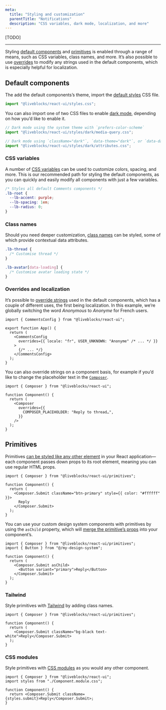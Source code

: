```yaml
---
meta:
  title: "Styling and customization"
  parentTitle: "Notifications"
  description: "CSS variables, dark mode, localization, and more"
---
```


[TODO]

---

Styling [default components](/docs/products/comments/default-components) and
[primitives](/docs/products/comments/primitives) is enabled through a range of
means, such as CSS variables, class names, and more. It’s also possible to use
[overrides](/docs/products/comments/styling-and-customization#Overrides-and-localization)
to modify any strings used in the default components, which is especially
helpful for localization.

## Default components

The add the default components’s theme, import the
[default styles](/docs/api-reference/liveblocks-react-ui#Default-styles) CSS
file.

```ts
import "@liveblocks/react-ui/styles.css";
```

You can also import one of two CSS files to enable
[dark mode](/docs/api-reference/liveblocks-react-ui#Dark-mode), depending on how
you’d like to enable it.

```ts
// Dark mode using the system theme with `prefers-color-scheme`
import "@liveblocks/react-ui/styles/dark/media-query.css";
```

```ts
// Dark mode using `className="dark"`, `data-theme="dark"`, or `data-dark="true"`
import "@liveblocks/react-ui/styles/dark/attributes.css";
```

### CSS variables

A number of
[CSS variables](/docs/api-reference/liveblocks-react-ui#CSS-variables) can be
used to customize colors, spacing, and more. This is our recommended path for
styling the default components, as you can quickly and easily modify all
components with just a few variables.

```css
/* Styles all default Comments components */
.lb-root {
  --lb-accent: purple;
  --lb-spacing: 1em;
  --lb-radius: 0;
}
```

### Class names

Should you need deeper customization,
[class names](/docs/api-reference/liveblocks-react-ui#Class-names) can be
styled, some of which provide contextual data attributes.

```css
.lb-thread {
  /* Customise thread */
}

.lb-avatar[data-loading] {
  /* Customise avatar loading state */
}
```

### Overrides and localization

It’s possible to
[override strings](/docs/api-reference/liveblocks-react-ui#Overrides) used in
the default components, which has a couple of different uses, the first being
localization. In this example, we’re globally switching the word _Anonymous_ to
_Anonyme_ for French users.

```tsx
import { CommentsConfig } from "@liveblocks/react-ui";

export function App() {
  return (
    <CommentsConfig
      overrides={{ locale: "fr", USER_UNKNOWN: "Anonyme" /* ... */ }}
    >
      {/* ... */}
    </CommentsConfig>
  );
}
```

You can also override strings on a component basis, for example if you’d like to
change the placeholder text in the
[`Composer`](/docs/api-reference/liveblocks-react-ui#Composer).

```tsx
import { Composer } from "@liveblocks/react-ui";

function Component() {
  return (
    <Composer
      overrides={{
        COMPOSER_PLACEHOLDER: "Reply to thread…",
      }}
    />
  );
}
```

## Primitives

Primitives
[can be styled like any other element](/docs/products/comments/primitives#Use-regular-props)
in your React application—each component passes down props to its root element,
meaning you can use regular HTML props.

```tsx
import { Composer } from "@liveblocks/react-ui/primitives";

function Component() {
  return (
    <Composer.Submit className="btn-primary" style={{ color: "#ffffff" }}>
      Reply
    </Composer.Submit>
  );
}
```

You can use your custom design system components with primitives by using the
`asChild` property, which will
[merge the primitive’s props](/docs/products/comments/primitives#Merge-with-your-design-system-components)
into your component’s.

```tsx highlight="6"
import { Composer } from "@liveblocks/react-ui/primitives";
import { Button } from "@/my-design-system";

function Component() {
  return (
    <Composer.Submit asChild>
      <Button variant="primary">Reply</Button>
    </Composer.Submit>
  );
}
```

### Tailwind

Style primitives with [Tailwind](https://tailwindcss.com) by adding class names.

```tsx
import { Composer } from "@liveblocks/react-ui/primitives";

function Component() {
  return (
    <Composer.Submit className="bg-black text-white">Reply</Composer.Submit>
  );
}
```

### CSS modules

Style primitives with [CSS modules](https://github.com/css-modules/css-modules)
as you would any other component.

```tsx
import { Composer } from "@liveblocks/react-ui";
import styles from "./Component.module.css";

function Component() {
  return <Composer.Submit className={styles.submit}>Reply</Composer.Submit>;
}
```
